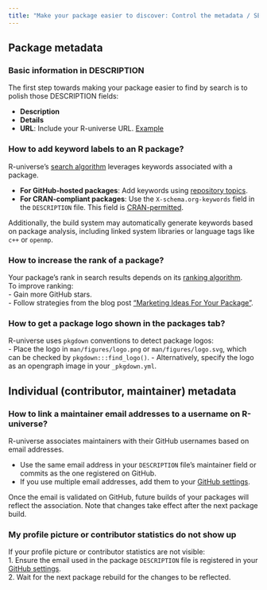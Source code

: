 ```yaml
---
title: "Make your package easier to discover: Control the metadata / SEO"
---
```


## Package metadata

### Basic information in DESCRIPTION

The first step towards making your package easier to find by search is to polish those DESCRIPTION fields:

- **Description**  
- **Details**  
- **URL**: Include your R-universe URL. [Example](https://github.com/r-lib/gert/blob/e5030397517a8658ade1d82a6edd788cf7e935da/DESCRIPTION#L16-L17)  

### How to add keyword labels to an R package? {#keywords}

R-universe's [search algorithm](#rank) leverages keywords associated with a package.  

- **For GitHub-hosted packages**: Add keywords using [repository topics](https://docs.github.com/en/repositories/managing-your-repositorys-settings-and-features/customizing-your-repository/classifying-your-repository-with-topics).  
- **For CRAN-compliant packages**: Use the `X-schema.org-keywords` field in the `DESCRIPTION` file. This field is [CRAN-permitted](https://cs.github.com/?q=org%3Acran+X-schema.org-keywords).  

Additionally, the build system may automatically generate keywords based on package analysis, including linked system libraries or language tags like `c++` or `openmp`.  

### How to increase the rank of a package? {#better-rank}

Your package’s rank in search results depends on its [ranking algorithm](#rank).  
To improve ranking:  
- Gain more GitHub stars.  
- Follow strategies from the blog post ["Marketing Ideas For Your Package"](https://ropensci.org/blog/2024/03/07/package-marketing/).  

### How to get a package logo shown in the packages tab?

R-universe uses `pkgdown` conventions to detect package logos:  
- Place the logo in `man/figures/logo.png` or `man/figures/logo.svg`, which can be checked by `pkgdown:::find_logo()`.
- Alternatively, specify the logo as an opengraph image in your `_pkgdown.yml`.  

## Individual (contributor, maintainer) metadata

### How to link a maintainer email addresses to a username on R-universe?

R-universe associates maintainers with their GitHub usernames based on email addresses.  

- Use the same email address in your `DESCRIPTION` file’s maintainer field or commits as the one registered on GitHub.  
- If you use multiple email addresses, add them to your [GitHub settings](https://github.com/settings/emails).  

Once the email is validated on GitHub, future builds of your packages will reflect the association. Note that changes take effect after the next package build.  

### My profile picture or contributor statistics do not show up

If your profile picture or contributor statistics are not visible:  
1. Ensure the email used in the package `DESCRIPTION` file is registered in your [GitHub settings](https://github.com/settings/emails).  
2. Wait for the next package rebuild for the changes to be reflected. 

